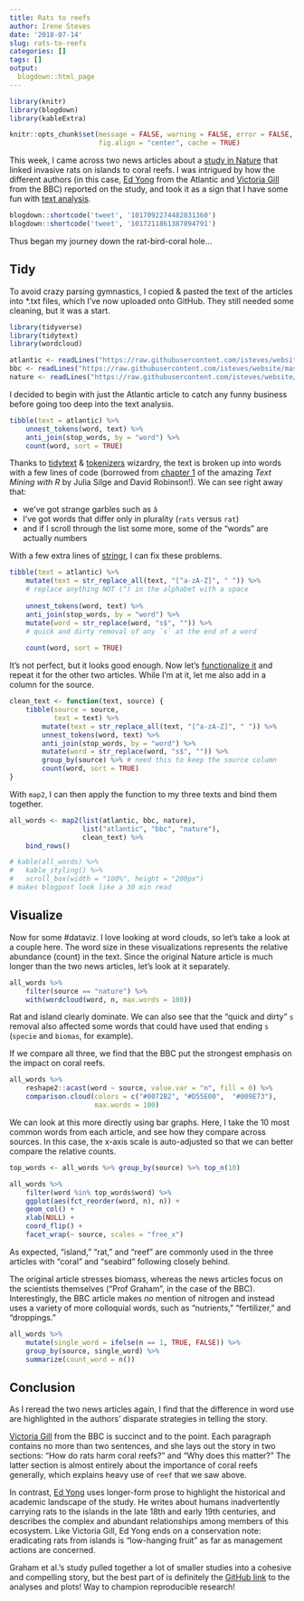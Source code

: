 ```yaml
---
title: Rats to reefs
author: Irene Steves
date: '2018-07-14'
slug: rats-to-reefs
categories: []
tags: []
output:
  blogdown::html_page
---
```


```r
library(knitr)
library(blogdown)
library(kableExtra)

knitr::opts_chunk$set(message = FALSE, warning = FALSE, error = FALSE,
                      fig.align = "center", cache = TRUE)
```

This week, I came across two news articles about a [study in Nature](https://www.nature.com/articles/s41586-018-0202-3) that linked invasive rats on islands to coral reefs. I was intrigued by how the different authors (in this case, [Ed Yong](https://twitter.com/edyong209) from the Atlantic and [Victoria Gill](https://twitter.com/Vic_Gill) from the BBC) reported on the study, and took it as a sign that I have some fun with [text analysis](https://www.tidytextmining.com/).

```r
blogdown::shortcode('tweet', '1017092274482831360')
blogdown::shortcode('tweet', '1017211861387894791')
```

Thus began my journey down the rat-bird-coral hole...

## Tidy

To avoid crazy parsing gymnastics, I copied & pasted the text of the articles into *.txt files, which I've now uploaded onto GitHub. They still needed some cleaning, but it was a start.

```r
library(tidyverse)
library(tidytext)
library(wordcloud)

atlantic <- readLines("https://raw.githubusercontent.com/isteves/website/master/static/post/2018-07-12-rats-to-reefs_files/ratsreef-atlantic.txt")
bbc <- readLines("https://raw.githubusercontent.com/isteves/website/master/static/post/2018-07-12-rats-to-reefs_files/ratsreef-bbc.txt")
nature <- readLines("https://raw.githubusercontent.com/isteves/website/master/static/post/2018-07-12-rats-to-reefs_files/ratsreef-nature.txt")
```

I decided to begin with just the Atlantic article to catch any funny business before going too deep into the text analysis. 

```r
tibble(text = atlantic) %>% 
    unnest_tokens(word, text) %>% 
    anti_join(stop_words, by = "word") %>% 
    count(word, sort = TRUE) 
```

Thanks to [tidytext](https://github.com/juliasilge/tidytext) & [tokenizers](https://github.com/ropensci/tokenizers) wizardry, the text is broken up into words with a few lines of code (borrowed from [chapter 1](https://www.tidytextmining.com/tidytext.html) of the amazing _Text Mining with R_ by Julia Silge and David Robinson!). We can see right away that: 

- we've got strange garbles such as `â`
- I've got words that differ only in plurality (`rats` versus `rat`)
- and if I scroll through the list some more, some of the "words" are actually numbers

With a few extra lines of [stringr](https://www.rstudio.com/wp-content/uploads/2016/09/RegExCheatsheet.pdf), I can fix these problems.

```r
tibble(text = atlantic) %>% 
    mutate(text = str_replace_all(text, "[^a-zA-Z]", " ")) %>% 
    # replace anything NOT (^) in the alphabet with a space
    
    unnest_tokens(word, text) %>% 
    anti_join(stop_words, by = "word") %>% 
    mutate(word = str_replace(word, "s$", "")) %>% 
    # quick and dirty removal of any `s` at the end of a word
    
    count(word, sort = TRUE) 
```

It's not perfect, but it looks good enough. Now let's [functionalize it](https://twitter.com/hadleywickham/status/909242896691466240) and repeat it for the other two articles. While I'm at it, let me also add in a column for the source.

```r
clean_text <- function(text, source) {
    tibble(source = source,
           text = text) %>% 
        mutate(text = str_replace_all(text, "[^a-zA-Z]", " ")) %>%
        unnest_tokens(word, text) %>%
        anti_join(stop_words, by = "word") %>%
        mutate(word = str_replace(word, "s$", "")) %>% 
        group_by(source) %>% # need this to keep the source column
        count(word, sort = TRUE)
}
```

With `map2`, I can then apply the function to my three texts and bind them together.

```r
all_words <- map2(list(atlantic, bbc, nature),
                  list("atlantic", "bbc", "nature"),
                  clean_text) %>% 
    bind_rows()
```

```r
# kable(all_words) %>%
#   kable_styling() %>%
#   scroll_box(width = "100%", height = "200px")
# makes blogpost look like a 30 min read
```

## Visualize 

Now for some #dataviz. I love looking at word clouds, so let's take a look at a couple here. The word size in these visualizations represents the relative abundance (count) in the text. Since the original Nature article is much longer than the two news articles, let's look at it separately. 

```r
all_words %>% 
    filter(source == "nature") %>% 
    with(wordcloud(word, n, max.words = 100))
```

Rat and island clearly dominate. We can also see that the "quick and dirty" `s` removal also affected some words that could have used that ending `s` (`specie` and `biomas`, for example). 

If we compare all three, we find that the BBC put the strongest emphasis on the impact on coral reefs. 

```r
all_words %>% 
    reshape2::acast(word ~ source, value.var = "n", fill = 0) %>% 
    comparison.cloud(colors = c("#0072B2", "#D55E00",  "#009E73"),
                     max.words = 100)
```

We can look at this more directly using bar graphs. Here, I take the 10 most common words from each article, and see how they compare across sources. In this case, the x-axis scale is auto-adjusted so that we can better compare the relative counts.

```r
top_words <- all_words %>% group_by(source) %>% top_n(10)

all_words %>% 
    filter(word %in% top_words$word) %>% 
    ggplot(aes(fct_reorder(word, n), n)) +
    geom_col() +
    xlab(NULL) +
    coord_flip() +
    facet_wrap(~ source, scales = "free_x")
```

As expected, "island," "rat," and "reef" are commonly used in the three articles with "coral" and "seabird" following closely behind. 

The original article stresses biomass, whereas the news articles focus on the scientists themselves ("Prof Graham", in the case of the BBC). Interestingly, the BBC article makes _no_ mention of nitrogen and instead uses a variety of more colloquial words, such as "nutrients," "fertilizer," and "droppings."

```r
all_words %>% 
    mutate(single_word = ifelse(n == 1, TRUE, FALSE)) %>% 
    group_by(source, single_word) %>% 
    summarize(count_word = n())

```

## Conclusion

As I reread the two news articles again, I find that the difference in word use are highlighted in the authors' disparate strategies in telling the story. 

[Victoria Gill](https://twitter.com/Vic_Gill) from the BBC is succinct and to the point. Each paragraph contains no more than two sentences, and she lays out the story in two sections: "How do rats harm coral reefs?" and "Why does this matter?"  The latter section is almost entirely about the importance of coral reefs generally, which explains heavy use of `reef` that we saw above.

In contrast, [Ed Yong](https://twitter.com/edyong209) uses longer-form prose to highlight the historical and academic landscape of the study. He writes about humans inadvertently carrying rats to the islands in the late 18th and early 19th centuries, and describes the complex and abundant relationships among members of this ecosystem. Like Victoria Gill, Ed Yong ends on a conservation note: eradicating rats from islands is "low-hanging fruit" as far as management actions are concerned. 

Graham et al.'s study pulled together a lot of smaller studies into a cohesive and compelling story, but the best part of is definitely the [GitHub link](https://github.com/mamacneil/ChagosRats) to the analyses and plots!  Way to champion reproducible research!
